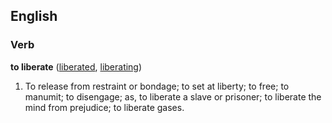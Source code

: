 ==English==

===Verb===
'''to liberate'''   ([[liberated]], [[liberating]])
# To release from restraint or bondage; to set at liberty; to free; to manumit; to disengage; as, to liberate a slave or prisoner; to liberate the mind from prejudice; to liberate gases.